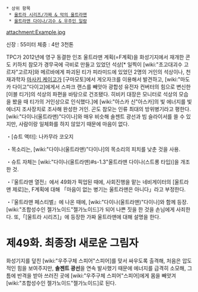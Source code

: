  * 상위 항목
  * [[울트라 시리즈/가짜 & 악의 울트라맨]]
  * [[울트라맨 다이나/괴수 & 우주인 일람]]

attachment:Example.jpg

신장 : 55미터 
체중 : 4만 3천톤

TPC가 2012년에 영구 동결한 인조 울트라맨 계획(=F계획)을 화성기지에서 재개한 콘도 키하치 참모가 경무국에 극비로 만들고 있었던 석상[* 일찍이 [wiki:"초고대괴수 고르자"고르자]와 메르바에게 파괴된 티가 피라미드에 있었던 2명의 거인의 석상이나, 천재과학자 [[마사키 케이고]]가 [구마모토]에서 게오자크를 이용해서 발견하고, [wiki:"마도카 다이고"다이고]에게서 스파크 랜스를 빼앗아 광합성 유전자 컨버터의 힘으로 변신한 [이블 티가]의 석상의 파편을 바탕으로 건조됐다. 히비키 대장은 모니터로 석상의 모습을 봤을 때 티가의 거인상으로 인식했다.]에 [wiki:"아스카 신"아스카]의 빛 에너지를 빛에너지 조사장치로 조사해 완성한 거인. 곤도 참모는 인류 최대의 방위병기라고 평한다. [wiki:"다이나(울트라맨)"다이나]와 매우 비슷해 솔젠트 광선과 빔 슬라이서를 쓸 수 있지만, 사람이랑 일체화를 하지 않았기 때문에 마음이 없다. 

・[슈트 액터]: 나카무라 코오지 

・목소리는, [wiki:"다이나(울트라맨)"다이나]의 목소리의 피치를 낮춘 것을 사용. 

・슈트 자체는 [wiki:"다이나(울트라맨)#s-1.3"울트라맨 다이나(스트롱 타입)]을 개조한 것. 

・『울트라맨 열전』에서 49화가 픽업된 때에, 사회진행을 맡는 네비게이터의 [울트라맨 제로]는, F계획에 대해 「마음이 없는 병기는 울트라맨은 아니다」라고 부정한다. 

・『울트라맨 페스티벌』에 나온 때에, [wiki:"다이나(울트라맨)"다이나]와 함께 등장. [wiki:"초합성수인 젤가노이드"젤가노이드]가 되어 나쁜 짓을 한 것을 손님에게 사죄한다. 또,「[울트라 시리즈]」에 등장한 가짜 울트라맨에 대해 설명을 한다.

= 제49화. 최종장I 새로운 그림자 =
화성기지를 덮친 [wiki:"우주구체 스피어"스피어]를 맞서 싸우도록 출격해, 처음은 압도적인 힘을 보여주지만, '''솔젠트 광선'''을 연속 발사했기 때문에 에너지를 급격히 소모해, 그 틈에 반격을 받아 쓰러진 곳에 [wiki:"우주구체 스피어"스피어]에게 몸을 빼앗겨 [wiki:"초합성수인 젤가노이드"젤가노이드]로 된다. 
